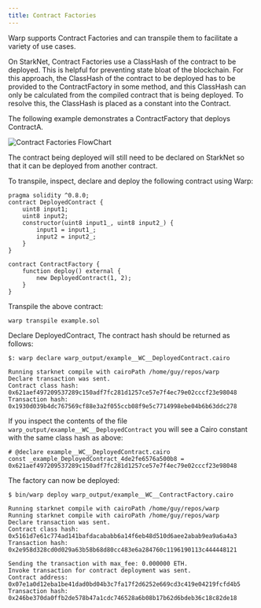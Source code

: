 ```yaml
---
title: Contract Factories
---
```


Warp supports Contract Factories and can transpile them to facilitate a variety of use cases.

On StarkNet, Contract Factories use a ClassHash of the contract to be deployed. This is helpful for preventing state bloat of the blockchain. For this approach, the ClassHash of the contract to be deployed has to be provided to the ContractFactory in some method, and this ClassHash can only be calculated from the compiled contract that is being deployed. To resolve this, the ClassHash is placed as a constant into the Contract.

The following example demonstrates a ContractFactory that deploys ContractA.

![Contract Factories FlowChart](https://cdn-images-1.medium.com/max/800/1*rn1dlgKlpfLv9ng0JvpPkQ.png)

The contract being deployed will still need to be declared on StarkNet so that it can be deployed from another contract.

To transpile, inspect, declare and deploy the following contract using Warp:

```
pragma solidity ^0.8.0;
contract DeployedContract {
	uint8 input1;
	uint8 input2;
	constructor(uint8 input1_, uint8 input2_) {
		input1 = input1_;
		input2 = input2_;
	}
}

contract ContractFactory {
	function deploy() external {
		new DeployedContract(1, 2);
	}
}
```

Transpile the above contract:

```
warp transpile example.sol
```

Declare DeployedContract, The contract hash should be returned as follows:

```
$: warp declare warp_output/example__WC__DeployedContract.cairo

Running starknet compile with cairoPath /home/guy/repos/warp
Declare transaction was sent.
Contract class hash: 0x621aef497209537289c150adf7fc281d1257ce57e7f4ec79e02cccf23e98048
Transaction hash: 0x1930d039b4dc767569cf88e3a2f055ccb08f9e5c7714998ebe04b6b63ddc278
```

If you inspect the contents of the file `warp_output/example__WC__DeployedContract`
you will see a Cairo constant with the same class hash as above:

```
# @declare example__WC__DeployedContract.cairo
const _example_DeployedContract_4de2fe6576a500b8 = 0x621aef497209537289c150adf7fc281d1257ce57e7f4ec79e02cccf23e98048
```

The factory can now be deployed:

```
$ bin/warp deploy warp_output/example__WC__ContractFactory.cairo

Running starknet compile with cairoPath /home/guy/repos/warp
Running starknet compile with cairoPath /home/guy/repos/warp
Declare transaction was sent.
Contract class hash: 0x5161d7e61c774ad141bafdacababb6a14f6eb48d510d6aee2abab9ea9a6a4a3
Transaction hash: 0x2e958d328cd0d029a63b58b68d80cc483e6a284760c1196190113c444448121

Sending the transaction with max_fee: 0.000000 ETH.
Invoke transaction for contract deployment was sent.
Contract address: 0x07e1a0d12eba1be41dad0bd04b3c7fa17f2d6252e669cd3c419e04219fcfd4b5
Transaction hash: 0x246be370da0ffb2de578b47a1cdc746528a6b08b17b62d6bdeb36c18c82de18
```
